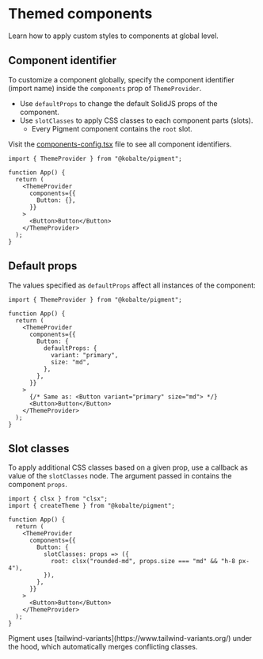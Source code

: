 
# Themed components

Learn how to apply custom styles to components at global level.

## Component identifier

To customize a component globally, specify the component identifier (import name) inside the `components` prop of `ThemeProvider`.

- Use `defaultProps` to change the default SolidJS props of the component.
- Use `slotClasses` to apply CSS classes to each component parts (slots).
  - Every Pigment component contains the `root` slot.

Visit the [components-config.tsx](https://github.com/kobaltedev/pigment/blob/main/packages/pigment/src/theme/components-config.tsx#L18) file to see all component identifiers.

```tsx {6}
import { ThemeProvider } from "@kobalte/pigment";

function App() {
  return (
    <ThemeProvider
      components={{
        Button: {},
      }}
    >
      <Button>Button</Button>
    </ThemeProvider>
  );
}
```

## Default props

The values specified as `defaultProps` affect all instances of the component:

```tsx {7-10}
import { ThemeProvider } from "@kobalte/pigment";

function App() {
  return (
    <ThemeProvider
      components={{
        Button: {
          defaultProps: {
            variant: "primary",
            size: "md",
          },
        },
      }}
    >
      {/* Same as: <Button variant="primary" size="md"> */}
      <Button>Button</Button>
    </ThemeProvider>
  );
}
```

## Slot classes

To apply additional CSS classes based on a given prop, use a callback as value of the `slotClasses` node. The argument passed in contains the component `props`.

```tsx {8-10}
import { clsx } from "clsx";
import { createTheme } from "@kobalte/pigment";

function App() {
  return (
    <ThemeProvider
      components={{
        Button: {
          slotClasses: props => ({
            root: clsx("rounded-md", props.size === "md" && "h-8 px-4"),
          }),
        },
      }}
    >
      <Button>Button</Button>
    </ThemeProvider>
  );
}
```

<Alert class="[&>p]:!m-0">
  Pigment uses [tailwind-variants](https://www.tailwind-variants.org/) under the hood, which
  automatically merges conflicting classes.
</Alert>
